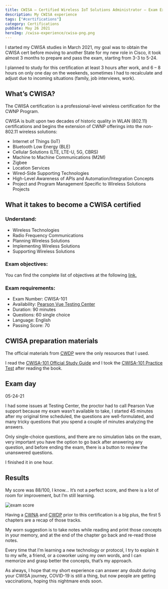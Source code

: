 ```yaml
---
title: CWISA – Certified Wireless IoT Solutions Administrator – Exam Experience
description: My CWISA experience
tags: ["#certifications"]
category: Certifications
pubDate: May 26 2021
heroImg: /cwisa-experience/cwisa-png.png
---
```


I started my CWISA studies in March 2021, my goal was to obtain the CWISA cert before moving to another State for my new role in Cisco, it took almost 3 months to prepare and pass the exam, starting from 3-3 to 5-24.

I planned to study for this certification at least 3 hours after work, and 6 – 8 hours on only one day on the weekends, sometimes I had to recalculate and adjust due to incoming situations (family, job interviews, work).

## What’s CWISA?

The CWISA certification is a professional-level wireless certification for the CWNP Program.

CWISA is built upon two decades of historic quality in WLAN (802.11) certifications and begins the extension of CWNP offerings into the non-802.11 wireless solutions:

- Internet of Things (IoT)
- Bluetooth Low Energy (BLE)
- Cellular Solutions (LTE, LTE-U, 5G, CBRS)
- Machine to Machine Communications (M2M)
- Zigbee
- Location Services
- Wired-Side Supporting Technologies
- High-Level Awareness of APIs and Automation/Integration Concepts
- Project and Program Management Specific to Wireless Solutions Projects

## What it takes to become a CWISA certified

### Understand:

- Wireless Technologies
- Radio Frequency Communications
- Planning Wireless Solutions
- Implementing Wireless Solutions
- Supporting Wireless Solutions

### Exam objectives:

You can find the complete list of objectives at the following <a href="https://www.cwnp.com/uploads/cwsa-101-objectives-2019.pdf" target="_blank">link.</a>

### Exam requirements:

- Exam Number: CWISA-101
- Availability: <a href="https://home.pearsonvue.com/" target="_blank">Pearson Vue Testing Center</a>
- Duration: 90 minutes
- Questions: 60 single choice
- Language: English
- Passing Score: 70

## CWISA preparation materials

The official materials from <a href="https://www.cwnp.com/" target="_blank">CWDP</a> were the only resources that I used.

I read the <a href="https://www.cwnp.com/cwsa101sg/" target="_blank">CWISA-101 Official Study Guide</a> and I took the <a href="https://www.cwnp.com/cwsapt/" target="_blank">CWISA-101 Practice Test</a> after reading the book.

## Exam day

05-24-21

I had some issues at Testing Center, the proctor had to call Pearson Vue support because my exam wasn’t available to take, I started 45 minutes after my original time scheduled, the questions are well-formulated, and many tricky questions that you spend a couple of minutes analyzing the answers.

Only single-choice questions, and there are no simulation labs on the exam, very important you have the option to go back after answering any question, and before ending the exam, there is a button to review the unanswered questions.

I finished it in one hour.

## Results

My score was 88/100, I know… It’s not a perfect score, and there is a lot of room for improvement, but I’m still learning.

![exam score](/cwisa-experience/image_02.png)

Having a <a href="./cwna-experience" target="_blank">CWNA</a> and <a href="./cwdp-experience" target="_blank">CWDP</a> prior to this certification is a big plus, the first 5 chapters are a recap of those tracks.

My worn suggestion is to take notes while reading and print those concepts in your memory, and at the end of the chapter go back and re-read those notes.

Every time that I’m learning a new technology or protocol, I try to explain it to my wife, a friend, or a coworker using my own words, and I can memorize and grasp better the concepts, that’s my approach.

As always, I hope that my short experience can answer any doubt during your CWISA journey, COVID-19 is still a thing, but now people are getting vaccinations, hoping this nightmare ends soon.
